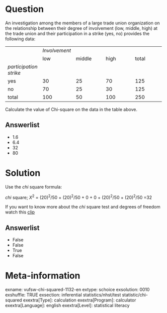 Question
========
An investigation among the members of a large trade union organization
on the relationship between their degree of involvement (low, middle,
high) at the trade union and their participation in a strike (yes, no)
provides the following data:  
  

<table>
<colgroup>
<col style="width: 20%" />
<col style="width: 20%" />
<col style="width: 20%" />
<col style="width: 20%" />
<col style="width: 20%" />
</colgroup>
<tbody>
<tr class="odd">
<td><br />
</td>
<td><em>Involvement</em></td>
<td></td>
<td></td>
<td></td>
</tr>
<tr class="even">
<td><br />
</td>
<td>low</td>
<td>middle</td>
<td>high</td>
<td>total</td>
</tr>
<tr class="odd">
<td><em>participation strike</em></td>
<td><br />
</td>
<td><br />
</td>
<td><br />
</td>
<td><br />
</td>
</tr>
<tr class="even">
<td>yes</td>
<td>30</td>
<td>25</td>
<td>70</td>
<td>125</td>
</tr>
<tr class="odd">
<td>no</td>
<td>70</td>
<td>25</td>
<td>30</td>
<td>125</td>
</tr>
<tr class="even">
<td>total</td>
<td>100</td>
<td>50</td>
<td>100</td>
<td>250</td>
</tr>
</tbody>
</table>

  
  
Calculate the value of Chi-square on the data in the table above.

Answerlist
----------
* 1.6
* 6.4
* 32
* 80

Solution
========





Use the *chi* square formula:  
  
*chi* square; *Χ*<sup>2</sup> = (20)<sup>2</sup>/50 +
(20)<sup>2</sup>/50 + 0 + 0 + (20)<sup>2</sup>/50 +
(20)<sup>2</sup>/50 =32  
  
If you want to know more about the *chi* square test and degrees of
freedom watch this
[clip](https://www.youtube.com/watch?v=izw6vGctckA&index=2&list=PLyLpEs0x9BnkqWS0k674CckSeAeJ4A3W7)


Answerlist
----------
* False
* False
* True
* False

Meta-information
================
exname: vufsw-chi-squared-1132-en
extype: schoice
exsolution: 0010
exshuffle: TRUE
exsection: inferential statistics/nhst/test statistic/chi-squared
exextra[Type]: calculation
exextra[Program]: calculator
exextra[Language]: english
exextra[Level]: statistical literacy

